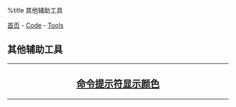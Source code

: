 %title 其他辅助工具

[[../../../index|首页]] - [[../../index|Code]] - [[../index|Tools]]
==其他辅助工具==
----
<center>
<h2>
[[cmd_color|命令提示符显示颜色]]
</h2>
</center>
----
